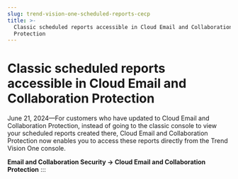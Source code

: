 ```yaml
---
slug: trend-vision-one-scheduled-reports-cecp
title: >-
  Classic scheduled reports accessible in Cloud Email and Collaboration
  Protection
---
```

# Classic scheduled reports accessible in Cloud Email and Collaboration Protection

June 21, 2024—For customers who have updated to Cloud Email and Collaboration Protection, instead of going to the classic console to view your scheduled reports created there, Cloud Email and Collaboration Protection now enables you to access these reports directly from the Trend Vision One console.

**Email and Collaboration Security → Cloud Email and Collaboration Protection**
:::
